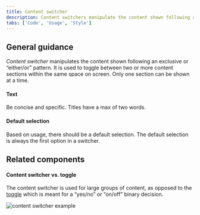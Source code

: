 ```yaml
---
title: Content switcher
description: Content switchers manipulate the content shown following an exclusive or “either/or” pattern. It is used to toggle between two or more content sections within the same space on screen.
tabs: ['Code', 'Usage', 'Style']
---
```


## General guidance

_Content switcher_ manipulates the content shown following an exclusive or “either/or” pattern.
It is used to toggle between two or more content sections within the same space on screen. Only one section can be shown at a time.

#### Text

Be concise and specific. Titles have a max of two words.

#### Default selection

Based on usage, there should be a default selection. The default selection is always the first option in a switcher.

## Related components

#### Content switcher vs. toggle

The content switcher is used for large groups of content, as opposed to the [toggle](/components/toggle) which is meant for a “yes/no” or “on/off” binary decision.

<Row>
<Column colLg={8}>

![content switcher example](images/content-switcher-usage-1.png)

</Column>
</Row>
